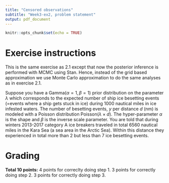 ```yaml
---
title: "Censored observations"
subtitle: "Week3-ex2, problem statement"
output: pdf_document
---
```


```r
knitr::opts_chunk$set(echo = TRUE)
```

# Exercise instructions

This is the same exercise as 2.1 except that now the posterior inference is performed with MCMC using Stan. Hence, instead of the grid based approximation we use Monte Carlo approximation to do the same analyses as in exercise 2.1.

Suppose you have a $\text{Gamma}(\alpha=1,\beta=1)$ prior distribution on the parameter $\lambda$ which corresponds to the expected number of ship ice besetting events (=events where a ship gets stuck in ice) during 1000 nautical miles in ice infested waters. The number of besetting events, $y$ per distance $d$ (nm) is modeled with a Poisson distribution $\text{Poisson}(\lambda \times d)$.
The hyper-parameter $\alpha$ is the shape and $\beta$ is the inverse scale parameter. You are told that during winters 2013-2017 category A ice breakers traveled in total 6560 nautical miles in the Kara Sea (a sea area in the Arctic Sea). Within this distance they experienced in total more than 2 but less than 7 ice besetting events. 


\begin{itemize}
\item[1)] Implement the model with Stan and sample from the posterior of $\lambda$.
\begin{itemize}
\item[a)] Check for convergence visually and by calculating the PSRF statistics.
\item[b)] Calculate the autocorrelation of the samples.
\end{itemize}
\item[2)] Using the samples of $\lambda$ 
\begin{itemize}
\item[a)] draw the posterior density function of $\lambda$ and 
\item[b)] calculate the posterior probability that $\lambda<1$ and the 5\% and the 95\% quantiles.
\item[c)] calculate the posterior mean and variance of $\lambda$.
\end{itemize}
\item[3)] Draw samples from the posterior predictive distribution for new $\tilde{y}$ for a ship traveling 1500 nm distance and 
\begin{itemize}
\item[a)] draw histogram of samples from the posterior predictive distribution for $\tilde{y}$
\item[b)] Calculate the posterior predictive mean and variance of $\tilde{y}$
\end{itemize}
\end{itemize}


# Grading

**Total 10 points:** 4 points for correclty doing step 1. 3 points for correctly doing step 2. 3 points for correctly doing step 3. 

